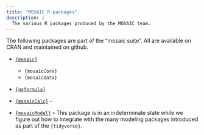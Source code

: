 ```yaml
---
title: "MOSAIC R packages"
description: |
  The various R packages produced by the MOSAIC team.
---
```


The following packages are part of the "mosaic suite". All are available
on CRAN and maintained on github.

* [`{mosaic}`](https://www.mosaic-web.org/mosaic/)
    - `{mosaicCore}`
    - `{mosaicData}`
* [`{ggformula}`](https://www.mosaic-web.org/ggformula/)
* [`{mosaicCalc}`](https://github.com/ProjectMOSAIC/mosaicCalc) -- 

* [`{mosaicModel}`](https://www.mosaic-web.org/ggformula/) -- This package is in an indeterminate state while we figure out how to integrate with the many modeling packages introduced as part of the `{tidyverse}`.
